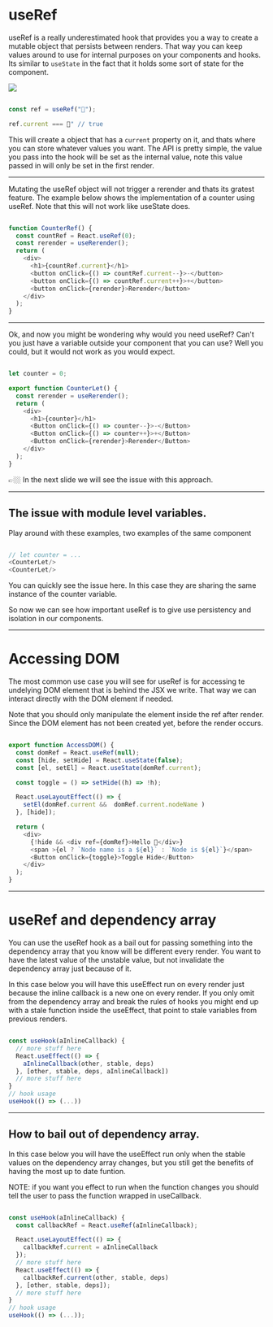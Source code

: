 <!-- classes: title -->
<!-- section-title: useRef -->




# useRef

<Spacer />

useRef is a really underestimated hook that provides you a way to create a mutable object that persists between renders.
That way you can keep values around to use for internal purposes on your components and hooks. Its similar to `useState` in the fact
that it holds some sort of state for the component. 

<Spacer />

<img src={useRefTweet} />

<Spacer />


```js

const ref = useRef("🐍");

ref.current === 🐍" // true

```

<Spacer />

This will create a object that has a `current` property on it, and thats where you can store
whatever values you want. The API is pretty simple, the value you pass into the hook will be set as the internal value,
note this value passed in will only be set in the first render.

---

Mutating the useRef object will not trigger a rerender and thats its gratest feature. The example below shows the
implementation of a counter using useRef. Note that this will not work like useState does.

<Spacer />

```js

function CounterRef() {
  const countRef = React.useRef(0);
  const rerender = useRerender();
  return (
    <div>
      <h1>{countRef.current}</h1>
      <button onClick={() => countRef.current--}>-</button>
      <button onClick={() => countRef.current++}>+</button>
      <button onClick={rerender}>Rerender</button>
    </div>
  );
}

```

<CounterRef/>

---

Ok, and now you might be wondering why would you need useRef? Can't you just have a variable outside your component
that you can use? Well you could, but it would not work as you would expect.

```js

let counter = 0;

export function CounterLet() {
  const rerender = useRerender();
  return (
    <div>
      <h1>{counter}</h1>
      <Button onClick={() => counter--}>-</Button>
      <Button onClick={() => counter++}>+</Button>
      <Button onClick={rerender}>Rerender</Button>
    </div>
  );
}

```

<CounterLet/>

<Spacer />

👉🏼 In the next slide we will see the issue with this approach.

---

## The issue with module level variables.

<Spacer />

Play around with these examples, two examples of the same component

<Spacer />

```js

// let counter = ...
<CounterLet/>
<CounterLet/>

```

<CounterLet/>
<CounterLet/>

<Spacer />

You can quickly see the issue here. In this case they are sharing the same instance of the counter variable.

So now we can see how important useRef is to give use persistency and isolation in our components.

---
<!-- section-title: Accessing the DOM with useRef -->
# Accessing DOM

<Spacer />

The most common use case you will see for useRef is for accessing te undelying DOM element
that is behind the JSX we write. That way we can interact directly with the DOM element if needed.

<Spacer />

Note that you should only manipulate the element inside the ref after render. Since the DOM element has not been
created yet, before the render occurs.

<Spacer />

```js

export function AccessDOM() {
  const domRef = React.useRef(null);
  const [hide, setHide] = React.useState(false);
  const [el, setEl] = React.useState(domRef.current);

  const toggle = () => setHide((h) => !h);

  React.useLayoutEffect(() => {
    setEl(domRef.current &&  domRef.current.nodeName )
  }, [hide]);

  return (
    <div>
      {!hide && <div ref={domRef}>Hello 👋</div>}
      <span >{el ? `Node name is a ${el}` : `Node is ${el}`}</span>
      <Button onClick={toggle}>Toggle Hide</Button>
    </div>
  );
}

```

<Spacer />

<AccessDOM />

---
<!-- section-title: useRef and dependency arrays -->
# useRef and dependency array

<Spacer />

You can use the useRef hook as a bail out for passing something into the dependency array
that you know will be different every render. You want to have the latest value of the unstable value,
but not invalidate the dependency array just because of it.

<Spacer />

In this case below you will have this useEffect run on every render
just because the inline callback is a new one on every render. If you only omit from the
dependency array and break the rules of hooks you might end up with a stale function inside the useEffect,
that point to stale variables from previous renders.

```js

const useHook(aInlineCallback) {
  // more stuff here
  React.useEffect(() => {
    aInlineCallback(other, stable, deps)
  }, [other, stable, deps, aInlineCallback])
  // more stuff here
}
// hook usage
useHook(() => (...))

```

---

## How to bail out of dependency array.

<Spacer />

In this case below you will have the useEffect run only when the stable values on the dependency array changes,
but you still get the benefits of having the most up to date funtion. 

<Spacer />

NOTE: if you want you effect to run when
the function changes you should tell the user to pass the function wrapped in useCallback.

<Spacer />

```js

const useHook(aInlineCallback) {
  const callbackRef = React.useRef(aInlineCallback);

  React.useLayoutEffect(() => {
    callbackRef.current = aInlineCallback
  });
  // more stuff here
  React.useEffect(() => {
    callbackRef.current(other, stable, deps)
  }, [other, stable, deps]);
  // more stuff here
}
// hook usage
useHook(() => (...));

```
